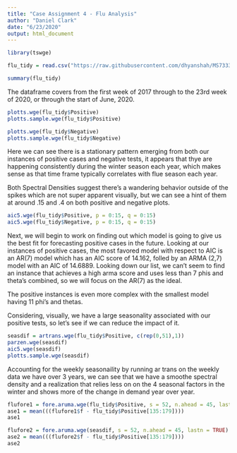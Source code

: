 ```yaml
---
title: "Case Assignment 4 - Flu Analysis"
author: "Daniel Clark"
date: "6/23/2020"
output: html_document
---
```


```r
library(tswge)
```

```r
flu_tidy = read.csv("https://raw.githubusercontent.com/dhyanshah/MS7333_QTW/master/Case8/flu_tidy.csv")

summary(flu_tidy)
```

The dataframe covers from the first week of 2017 through to the 23rd week of 2020, or through the start of June, 2020. 

```r
plotts.wge(flu_tidy$Positive)
plotts.sample.wge(flu_tidy$Positive)

plotts.wge(flu_tidy$Negative)
plotts.sample.wge(flu_tidy$Negative)
```
Here we can see there is a stationary pattern emerging from both our instances of positive cases and negative tests, it appears that thye are happening consistently during the winter season each year, which makes sense as that time frame typically correlates with flue season each year. 

Both Spectral Densities suggest there's a wandering behavior outside of the spikes which are not super apparent visually, but we can see a hint of them at around .15 and .4 on both positive and negative plots. 

```r
aic5.wge(flu_tidy$Positive, p = 0:15, q = 0:15)
aic5.wge(flu_tidy$Negative, p = 0:15, q = 0:15)
```

Next, we will begin to work on finding out which model is going to give us the best fit for forecasting positive cases in the future. Looking at our instances of positive cases, the most favored model with respect to AIC is an AR(7) model which has an AIC score of 14.162, folled by an ARMA (2,7) model with an AIC of 14.6889. Looking down our list, we can't seem to find an instance that achieves a high arma score and uses less than 7 phis and theta's combined, so we will focus on the AR(7) as the ideal. 

The positive instances is even more complex with the smallest model having 11 phi's and thetas. 

Considering, visually, we have a large seasonality associated with our positive tests, so let's see if we can reduce the impact of it.

```r
seasdif = artrans.wge(flu_tidy$Positive, c(rep(0,51),1))
parzen.wge(seasdif)
aic5.wge(seasdif)
plotts.sample.wge(seasdif)
```

Accounting for the weekly seasonaility by running ar trans on the weekly data we have over 3 years, we can see that we have a smoothe spectral density and a realization that relies less on on the 4 seasonal factors in the winter and shows more of the change in demand year over year.

```r
flufore1 = fore.aruma.wge(flu_tidy$Positive, s = 52, n.ahead = 45, lastn = TRUE)
ase1 = mean(((flufore1$f - flu_tidy$Positive[135:179])))
ase1

flufore2 = fore.aruma.wge(seasdif, s = 52, n.ahead = 45, lastn = TRUE)
ase2 = mean(((flufore2$f - flu_tidy$Positive[135:179])))
ase2
```